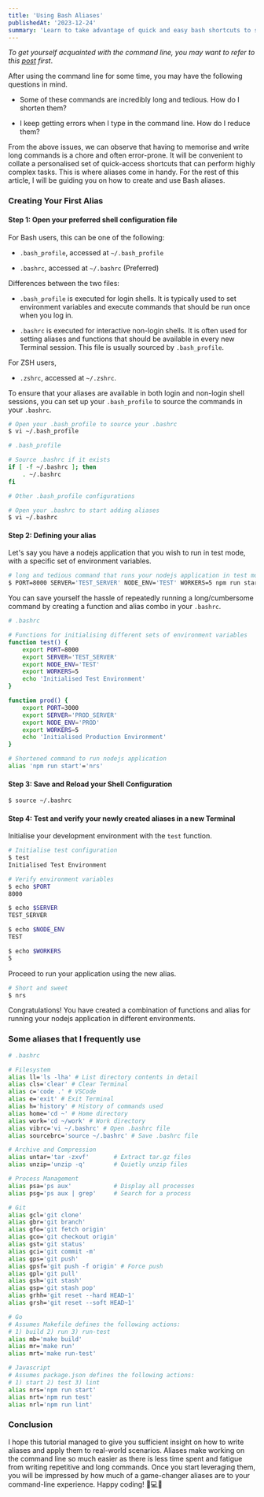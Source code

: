 ```yaml
---
title: 'Using Bash Aliases'
publishedAt: '2023-12-24'
summary: 'Learn to take advantage of quick and easy bash shortcuts to speed up your terminal experience.'
---
```


*To get yourself acquainted with the command line, you may want to refer to this [post](/blog/the-command-line) first*.

After using the command line for some time, you may have the following questions in mind.
- Some of these commands are incredibly long and tedious. How do I shorten them?

- I keep getting errors when I type in the command line. How do I reduce them?

From the above issues, we can observe that having to memorise and write long commands is a chore and often error-prone. It will be convenient to collate a personalised set of quick-access shortcuts that can perform highly complex tasks. This is where aliases come in handy. For the rest of this article, I will be guiding you on how to create and use Bash aliases.

### Creating Your First Alias

#### Step 1: Open your preferred shell configuration file

For Bash users, this can be one of the following:
- `.bash_profile`, accessed at `~/.bash_profile`

- `.bashrc`, accessed at `~/.bashrc` (Preferred)

Differences between the two files:
- `.bash_profile` is executed for login shells. It is typically used to set environment variables and execute commands that should be run once when you log in.

- `.bashrc` is executed for interactive non-login shells. It is often used for setting aliases and functions that should be available in every new Terminal session. This file is usually sourced by `.bash_profile`.

For ZSH users, 
- `.zshrc`, accessed at `~/.zshrc`.

To ensure that your aliases are available in both login and non-login shell sessions, you can set up your `.bash_profile` to source the commands in your `.bashrc`.

```bash
# Open your .bash_profile to source your .bashrc
$ vi ~/.bash_profile
```

```bash
# .bash_profile

# Source .bashrc if it exists
if [ -f ~/.bashrc ]; then
    . ~/.bashrc
fi

# Other .bash_profile configurations
```
```bash
# Open your .bashrc to start adding aliases
$ vi ~/.bashrc
```

#### Step 2: Defining your alias

Let's say you have a nodejs application that you wish to run in test mode, with a specific set of environment variables. 

```bash
# long and tedious command that runs your nodejs application in test mode
$ PORT=8000 SERVER='TEST_SERVER' NODE_ENV='TEST' WORKERS=5 npm run start
```

You can save yourself the hassle of repeatedly running a long/cumbersome command by creating a function and alias combo in your `.bashrc`.

```bash
# .bashrc

# Functions for initialising different sets of environment variables
function test() {
    export PORT=8000
    export SERVER='TEST_SERVER'
    export NODE_ENV='TEST'
    export WORKERS=5
    echo 'Initialised Test Environment'
}

function prod() {
    export PORT=3000
    export SERVER='PROD_SERVER'
    export NODE_ENV='PROD'
    export WORKERS=5
    echo 'Initialised Production Environment'
}

# Shortened command to run nodejs application
alias 'npm run start'='nrs'
```

#### Step 3: Save and Reload your Shell Configuration

```bash
$ source ~/.bashrc
```

#### Step 4: Test and verify your newly created aliases in a new Terminal

Initialise your development environment with the `test` function.

```bash
# Initialise test configuration
$ test
Initialised Test Environment

# Verify environment variables
$ echo $PORT
8000

$ echo $SERVER
TEST_SERVER

$ echo $NODE_ENV
TEST

$ echo $WORKERS
5
```

Proceed to run your application using the new alias.
```bash
# Short and sweet
$ nrs
```

Congratulations! You have created a combination of functions and alias for running your nodejs application in different environments.

### Some aliases that I frequently use

```bash
# .bashrc

# Filesystem
alias ll='ls -lha' # List directory contents in detail
alias cls='clear' # Clear Terminal
alias c='code .' # VSCode
alias e='exit' # Exit Terminal
alias h='history' # History of commands used
alias home='cd ~' # Home directory
alias work='cd ~/work' # Work directory
alias vibrc='vi ~/.bashrc' # Open .bashrc file
alias sourcebrc='source ~/.bashrc' # Save .bashrc file

# Archive and Compression
alias untar='tar -zxvf'       # Extract tar.gz files
alias unzip='unzip -q'        # Quietly unzip files

# Process Management
alias psa='ps aux'            # Display all processes
alias psg='ps aux | grep'     # Search for a process

# Git
alias gcl='git clone'
alias gbr='git branch'
alias gfo='git fetch origin'
alias gco='git checkout origin'
alias gst='git status'
alias gci='git commit -m'
alias gps='git push'
alias gpsf='git push -f origin' # Force push
alias gpl='git pull'
alias gsh='git stash'
alias gsp='git stash pop'
alias grhh='git reset --hard HEAD~1'
alias grsh='git reset --soft HEAD~1'

# Go
# Assumes Makefile defines the following actions:
# 1) build 2) run 3) run-test
alias mb='make build'
alias mr='make run'
alias mrt='make run-test'

# Javascript
# Assumes package.json defines the following actions:
# 1) start 2) test 3) lint
alias nrs='npm run start'
alias nrt='npm run test'
alias nrl='npm run lint'
```

### Conclusion
I hope this tutorial managed to give you sufficient insight on how to write aliases and apply them to real-world scenarios. Aliases make working on the command line so much easier as there is less time spent and fatigue from writing repetitive and long commands. Once you start leveraging them, you will be impressed by how much of a game-changer aliases are to your command-line experience. Happy coding! 🧙💻✨
